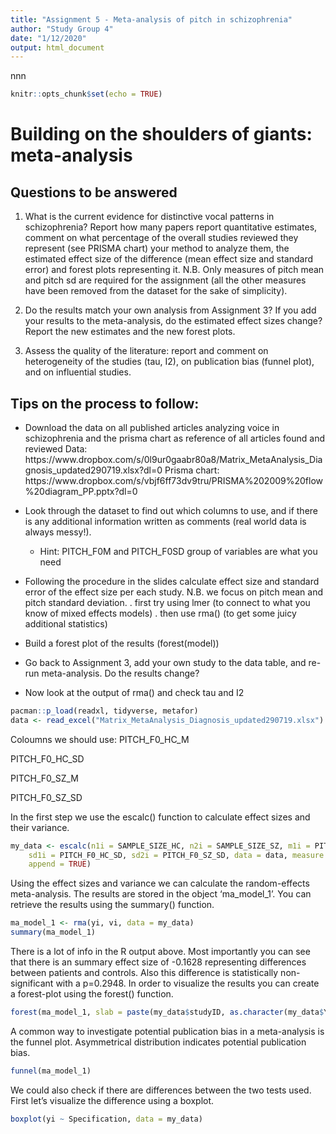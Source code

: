 ```yaml
---
title: "Assignment 5 - Meta-analysis of pitch in schizophrenia"
author: "Study Group 4"
date: "1/12/2020"
output: html_document
---
```

nnn
```r
knitr::opts_chunk$set(echo = TRUE)
```


# Building on the shoulders of giants: meta-analysis

## Questions to be answered

1. What is the current evidence for distinctive vocal patterns in schizophrenia? Report how many papers report quantitative estimates, comment on what percentage of the overall studies reviewed they represent (see PRISMA chart) your method to analyze them, the estimated effect size of the difference (mean effect size and standard error) and forest plots representing it. N.B. Only measures of pitch mean and pitch sd are required for the assignment (all the other measures have been removed from the dataset for the sake of simplicity). 

2. Do the results match your own analysis from Assignment 3? If you add your results to the meta-analysis, do the estimated effect sizes change? Report the new estimates and the new forest plots.

3. Assess the quality of the literature: report and comment on heterogeneity of the studies (tau, I2), on publication bias (funnel plot), and on influential studies.

## Tips on the process to follow:

- Download the data on all published articles analyzing voice in schizophrenia and the prisma chart as reference of all articles found and reviewed
Data: https://www.dropbox.com/s/0l9ur0gaabr80a8/Matrix_MetaAnalysis_Diagnosis_updated290719.xlsx?dl=0
Prisma chart: https://www.dropbox.com/s/vbjf6ff73dv9tru/PRISMA%202009%20flow%20diagram_PP.pptx?dl=0 
- Look through the dataset to find out which columns to use, and if there is any additional information written as comments (real world data is always messy!).
    * Hint: PITCH_F0M and PITCH_F0SD group of variables are what you need
- Following the procedure in the slides calculate effect size and standard error of the effect size per each study. N.B. we focus on pitch mean and pitch standard deviation.
 . first try using lmer (to connect to what you know of mixed effects models)
 . then use rma() (to get some juicy additional statistics)

- Build a forest plot of the results (forest(model))
 
- Go back to Assignment 3, add your own study to the data table, and re-run meta-analysis. Do the results change?

- Now look at the output of rma() and check tau and I2

```r
pacman::p_load(readxl, tidyverse, metafor)
data <- read_excel("Matrix_MetaAnalysis_Diagnosis_updated290719.xlsx")
```

Coloumns we should use:
PITCH_F0_HC_M

PITCH_F0_HC_SD

PITCH_F0_SZ_M

PITCH_F0_SZ_SD

In the first step we use the escalc() function to calculate effect sizes and their variance.

```r

my_data <- escalc(n1i = SAMPLE_SIZE_HC, n2i = SAMPLE_SIZE_SZ, m1i = PITCH_F0_HC_M, m2i = PITCH_F0_SZ_M, 
    sd1i = PITCH_F0_HC_SD, sd2i = PITCH_F0_SZ_SD, data = data, measure = "SMD", 
    append = TRUE)
```

Using the effect sizes and variance we can calculate the random-effects meta-analysis. The results are stored in the object 'ma_model_1'. You can retrieve the results using the summary() function.

```r
ma_model_1 <- rma(yi, vi, data = my_data)
summary(ma_model_1)
```
There is a lot of info in the R output above. Most importantly you can see that there is an summary effect size of -0.1628 representing differences between patients and controls. Also this difference is statistically non-significant with a p=0.2948. In order to visualize the results you can create a forest-plot using the forest() function.

```r
forest(ma_model_1, slab = paste(my_data$studyID, as.character(my_data$Year_publication), sep = ", "))
```

A common way to investigate potential publication bias in a meta-analysis is the funnel plot. Asymmetrical distribution indicates potential publication bias.

```r
funnel(ma_model_1)

```

We could also check if there are differences between the two tests used. First let's visualize the difference using a boxplot.
```r

boxplot(yi ~ Specification, data = my_data)
```

